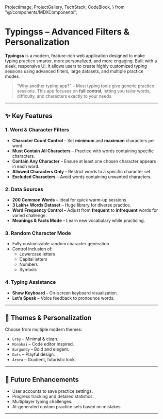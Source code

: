   ProjectImage,
  ProjectGallery,
  TechStack,
  CodeBlock,
} from "@/components/MDXComponents";

# Typingss – Advanced Filters & Personalization

**Typingss** is a modern, feature-rich web application designed to make typing practice smarter, more personalized, and more engaging.
Built with a sleek, responsive UI, it allows users to create highly customized typing sessions using advanced filters, large datasets, and multiple practice modes.

> "Why another typing app?" – Most typing tools give generic practice sessions. This app focuses on **full control**, letting you tailor words, difficulty, and characters exactly to your needs.

<ProjectImage
  src="/projects/typingss.png"
  alt="Typing Practice App Settings Page"
  caption="Advanced Filters and Customizable Practice Sessions"
  size="large"
/>

---

## ✨ Key Features

### 1. **Word & Character Filters**
- **Character Count Control** – Set **minimum** and **maximum** characters per word.
- **Must Contain All Characters** – Practice with words containing specific characters.
- **Contain Any Character** – Ensure at least one chosen character appears in each word.
- **Allowed Characters Only** – Restrict words to a specific character set.
- **Excluded Characters** – Avoid words containing unwanted characters.

### 2. **Data Sources**
- **200 Common Words** – Ideal for quick warm-up sessions.
- **3 Lakh+ Words Dataset** – Huge library for diverse practice.
- **Word Frequency Control** – Adjust from **frequent** to **infrequent** words for varied challenge.
- **Meanings & Facts Mode** – Learn new vocabulary while practicing.

### 3. **Random Character Mode**
- Fully customizable random character generation.
- Control inclusion of:
  - Lowercase letters
  - Capital letters
  - Numbers
  - Symbols

### 4. **Typing Assistance**
- **Show Keyboard** – On-screen keyboard visualization.
- **Let’s Speak** – Voice feedback to pronounce words.

---

## 🎨 Themes & Personalization
Choose from multiple modern themes:
- `Gray` – Minimal & clean.
- `Monokai` – Code editor inspired.
- `Burgundy` – Bold and elegant.
- `Dots` – Playful design.
- `Arora` – Gradient, futuristic look.

---

## 🚀 Future Enhancements
- User accounts to save practice settings.
- Progress tracking and detailed statistics.
- Multiplayer typing challenges.
- AI-generated custom practice sets based on mistakes.

---
